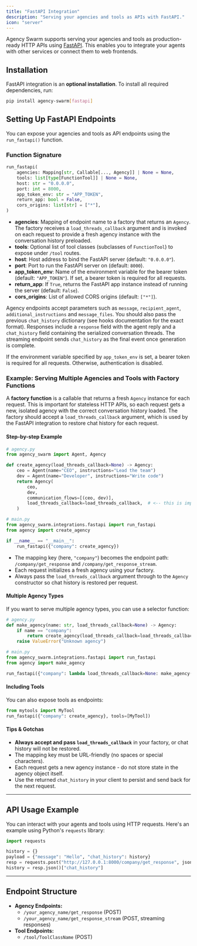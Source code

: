 ```yaml
---
title: "FastAPI Integration"
description: "Serving your agencies and tools as APIs with FastAPI."
icon: "server"
---
```


Agency Swarm supports serving your agencies and tools as production-ready HTTP APIs using [FastAPI](https://fastapi.tiangolo.com/). This enables you to integrate your agents with other services or connect them to web frontends.

## Installation

FastAPI integration is an **optional installation**. To install all required dependencies, run:

```bash
pip install agency-swarm[fastapi]
```

## Setting Up FastAPI Endpoints

You can expose your agencies and tools as API endpoints using the `run_fastapi()` function.

### Function Signature

```python
run_fastapi(
    agencies: Mapping[str, Callable[..., Agency]] | None = None,
    tools: list[type[FunctionTool]] | None = None,
    host: str = "0.0.0.0",
    port: int = 8000,
    app_token_env: str = "APP_TOKEN",
    return_app: bool = False,
    cors_origins: list[str] = ["*"],
)
```

- **agencies**: Mapping of endpoint name to a factory that returns an `Agency`. The factory receives a `load_threads_callback` argument and is invoked on each request to provide a fresh agency instance with the conversation history preloaded.
- **tools**: Optional list of tool classes (subclasses of `FunctionTool`) to expose under `/tool` routes.
- **host**: Host address to bind the FastAPI server (default: `"0.0.0.0"`).
- **port**: Port to run the FastAPI server on (default: `8000`).
- **app_token_env**: Name of the environment variable for the bearer token (default: `"APP_TOKEN"`). If set, a bearer token is required for all requests.
- **return_app**: If `True`, returns the FastAPI app instance instead of running the server (default: `False`).
- **cors_origins**: List of allowed CORS origins (default: `["*"]`).

Agency endpoints accept parameters such as `message`, `recipient_agent`, `additional_instructions` and `message_files`. You should also pass the previous `chat_history` dictionary (see hooks documentation for the exact format).
Responses include a `response` field with the agent reply and a `chat_history` field containing the serialized conversation threads. The streaming endpoint sends `chat_history` as the final event once generation is complete.

If the environment variable specified by `app_token_env` is set, a bearer token is required for all requests. Otherwise, authentication is disabled.

### Example: Serving Multiple Agencies and Tools with Factory Functions

A **factory function** is a callable that returns a fresh `Agency` instance for each request. This is important for stateless HTTP APIs, so each request gets a new, isolated agency with the correct conversation history loaded. The factory should accept a `load_threads_callback` argument, which is used by the FastAPI integration to restore chat history for each request.

#### Step-by-step Example

```python
# agency.py
from agency_swarm import Agent, Agency

def create_agency(load_threads_callback=None) -> Agency:
    ceo = Agent(name="CEO", instructions="Lead the team")
    dev = Agent(name="Developer", instructions="Write code")
    return Agency(
        ceo,
        dev,
        communication_flows=[(ceo, dev)],
        load_threads_callback=load_threads_callback,  # <-- this is important!
    )
```

```python
# main.py
from agency_swarm.integrations.fastapi import run_fastapi
from agency import create_agency

if __name__ == "__main__":
    run_fastapi({"company": create_agency})
```

- The mapping key (here, `"company"`) becomes the endpoint path: `/company/get_response` and `/company/get_response_stream`.
- Each request initializes a fresh agency using your factory.
- Always pass the `load_threads_callback` argument through to the `Agency` constructor so chat history is restored per request.

#### Multiple Agency Types
If you want to serve multiple agency types, you can use a selector function:

```python
# agency.py
def make_agency(name: str, load_threads_callback=None) -> Agency:
    if name == "company":
        return create_agency(load_threads_callback=load_threads_callback)
    raise ValueError("Unknown agency")

# main.py
from agency_swarm.integrations.fastapi import run_fastapi
from agency import make_agency

run_fastapi({"company": lambda load_threads_callback=None: make_agency("company", load_threads_callback)})
```

#### Including Tools
You can also expose tools as endpoints:

```python
from mytools import MyTool
run_fastapi({"company": create_agency}, tools=[MyTool])
```

#### Tips & Gotchas
- **Always accept and pass `load_threads_callback`** in your factory, or chat history will not be restored.
- The mapping key must be URL-friendly (no spaces or special characters).
- Each request gets a new agency instance - do not store state in the agency object itself.
- Use the returned `chat_history` in your client to persist and send back for the next request.

---

## API Usage Example

You can interact with your agents and tools using HTTP requests. Here's an example using Python's `requests` library:

```python
import requests

history = {}
payload = {"message": "Hello", "chat_history": history}
resp = requests.post("http://127.0.0.1:8000/company/get_response", json=payload)
history = resp.json()["chat_history"]
```

---

## Endpoint Structure

- **Agency Endpoints:**
  - `/your_agency_name/get_response` (POST)
  - `/your_agency_name/get_response_stream` (POST, streaming responses)
- **Tool Endpoints:**
  - `/tool/ToolClassName` (POST)
